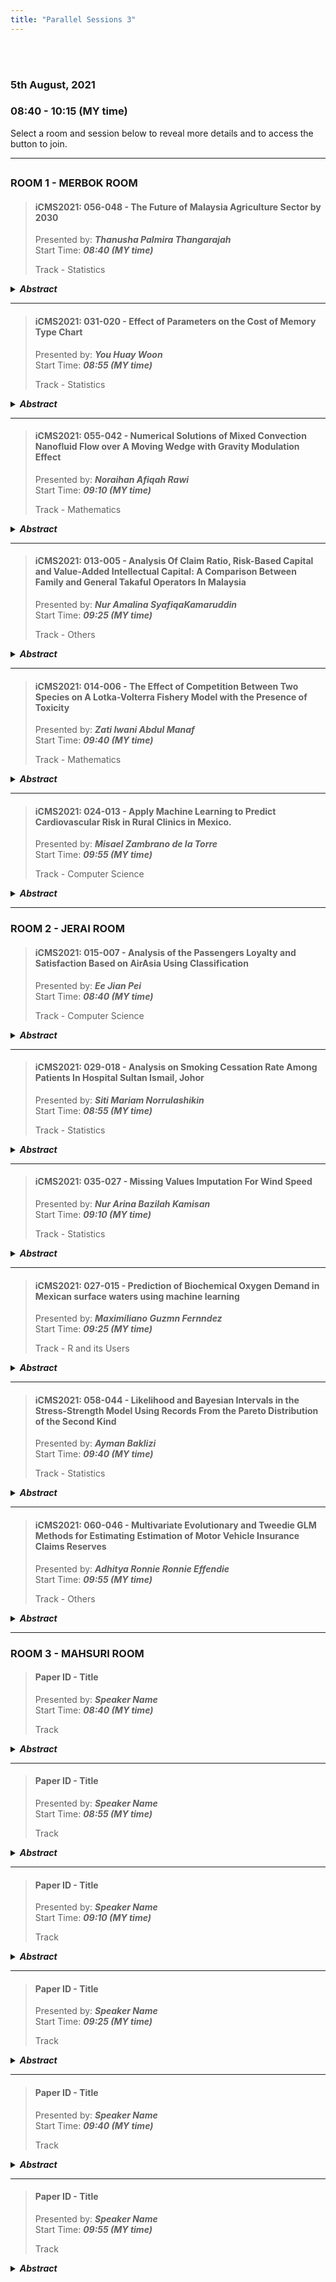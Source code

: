 ```yaml
---
title: "Parallel Sessions 3"
---
```


<link rel="stylesheet" href="styles.css" type="text/css">

<br></br>  

### **5th August, 2021**  
### **08:40 - 10:15 (MY time)**  

Select a room and session below to reveal more details and to access the button to join.  

***  

## {.tabset}  

### **ROOM 1 - MERBOK ROOM**  

> #### **iCMS2021: 056-048 - The Future of Malaysia Agriculture Sector by 2030**  
> Presented by: **_Thanusha Palmira Thangarajah_**  
> Start Time: **_08:40 (MY time)_**  
> 
> Track - Statistics   

<details>
<summary>**_Abstract_**</summary>  
<p>
*Agriculture is characterized as the art and science of developing the soil, growing crops, and rais-ing livestock. Previously before the independence and until the early ’80s, Malaysia was an agri-cultural country. However, the scenario has changed due to the rapid growth of manufacturing and services sectors which have boosted the economy. Hence, agriculture sector has been shrink-ing and this is very alarming because the impact is very severe on our basic food production such as rice, chicken, fish and etc. Relying too much on importing them would cause shortages in the future if the supplier (i.e. other countries) decided not to sell them or increase the prices. There-fore, the purpose of this study is to forecast the agriculture sector by 2030 as compared to manu-facturing and services sectors. Two forecasting techniques were used which were Holt’s Expo-nential Smoothing and Autoregressive Integrated Moving Average (ARIMA). The performances of the models were evaluated recursively based on RMSE, GRMSE and MAPE. The finding showed that the agriculture sector will decrease from 8.10% in 2021 to 4.96% by 2030. Thus, drastic strategic agricultural policy planning needs to be established by incorporating modern technology in smart farming. The paradigm shift in agriculture sector is very important in self-sustaining the basic food production to ensure our future food security.*  

<!-- [**Speaker Name, Country**]()   -->

<!-- [[Join]]()   -->
</p>
</details>

---  

> #### **iCMS2021: 031-020 - Effect of Parameters on the Cost of Memory Type Chart**  
> Presented by: **_You Huay Woon_**  
> Start Time: **_08:55 (MY time)_**  
> 
> Track - Statistics   

<details>
<summary>**_Abstract_**</summary>  
<p>
*Memory control chart is the scheme that utilize the previous information in construct-ing the chart. Exponentially weighted moving average (EWMA) control chart is an example of the memory type chart. This study focuses on the effect of input parameters on the cost of implementing the EWMA control chart. Here, the economic design is used to compute the cost parameter. The fourteen input parameters have been identified and classified into parameters related to cost, time and process. The analysis will be done based on the one parameter at a time basis. From the results, thirteen input parameters have an effect on the cost parameter. However, the effect of each input pa-rameter on the cost of implementing the EWMA control chart is different. This analysis is important to observe and determine the input parameter that has significant impact on the cost of the EWMA chart. Hence, practitioners will have an overview of the influence of the input parameters on the cost of implementing the EWMA control chart.*  

<!-- [**Speaker Name, Country**]()   -->

<!-- [[Join]]()   -->
</p>
</details>  

---  

> #### **iCMS2021: 055-042 - Numerical Solutions of Mixed Convection Nanofluid Flow over A  Moving Wedge with Gravity Modulation Effect**  
> Presented by: **_Noraihan Afiqah Rawi_**  
> Start Time: **_09:10 (MY time)_**  
> 
> Track - Mathematics   

<details>
<summary>**_Abstract_**</summary>  
<p>
*The problem of unsteady mixed convection flow of nanofluid over a moving wedge is studied. The effect of gravity modulation on the flow, also known as g-jitter is included. The governing equation which consists of coupled non-linear partial differential equations are transformed and then solved numerically using Keller-box method. Numerical results for velocity and temperature profiles as well as the skin friction and heat transfer coefficients are displayed graphically and discussed in detail for solid nanoparticles volume fraction, moving wedge and mixed convection parameters. It can be concluded that, the heat transfer coefficients can be improved effectively by controlling the values of nanoparticles volume fraction and moving wedge parameter for assisting and opposing flows.*  

<!-- [**Speaker Name, Country**]()   -->

<!-- [[Join]]()   -->
</p>
</details>  

---  

> #### **iCMS2021: 013-005 - Analysis Of Claim Ratio, Risk-Based Capital and Value-Added Intellectual Capital: A Comparison Between Family and General Takaful Operators In Malaysia**  
> Presented by: **_Nur Amalina SyafiqaKamaruddin_**  
> Start Time: **_09:25 (MY time)_**  
> 
> Track - Others   

<details>
<summary>**_Abstract_**</summary>  
<p>
*Insurance industry played important roles in world especially in well-developed countries. This industry considered as crucial because it worked to ensure protection for people and also business operations from any risk. Takaful which has been getting on-going popularity in insurance sector must maintain good market growth. Thus, this study aimed to assess the financial performance of Takaful operators through claim ratio, risk-based capital (RBC) and intellectual. This study was conducted using panel data set of 15 listed Takaful operators in Malaysia over the period 2015-2019 was taken from the operators’ audited financial statements. The results were obtained by computing claim ratio, minimum capital level required in RBC and the value-added intellec-tual capital (VAIC) score. The result of claim ratio showed that family takaful fund has higher claim ratio which indicated low profit as compared to general takaful fund. The RBC result also supported that the general takaful performed better than most of family takaful by fulfilled the supervisory target capital level of 130% as required by Bank Negara Malaysia (BNM). As for the VAIC score, most of the Takaful operators showed positive VAIC scores which mean they able to fully utilized company’s resources that lead to an outstanding management leader steward-ship. The implications of this study can help publics to obtain clear picture towards Malaysian takaful market and further assist the Takaful operators to incorporate the intellectual capital method for better improvement in assessing their future performance.*  

<!-- [**Speaker Name, Country**]()   -->

<!-- [[Join]]()   -->
</p>
</details>  

---  

> #### **iCMS2021: 014-006 - The Effect of Competition Between Two Species on A Lotka-Volterra Fishery Model with the Presence of Toxicity**  
> Presented by: **_Zati Iwani Abdul Manaf_**  
> Start Time: **_09:40 (MY time)_**  
> 
> Track - Mathematics   

<details>
<summary>**_Abstract_**</summary>  
<p>
*Competition is a key ecological interaction between organisms. The classical Lotka-Volterra competition is a traditional resource competition model that has been widely recognized. In this paper, two species of the fish population that are subject to compete for the same resources are considered. The growth of the fish population follows the function of logistic growth and both species release intoxicating substances. The purpose of this paper is to investigate the effect of the competition coefficient between two species with the presence of toxic substances. To do this, the competition coefficient was selected as a bifurcation parameter. Few graphs of bifurcation, phase plane and time series are plotted by using mathematical software such as XPPAUT, Maple, and JAVA. This study shows that different rates of competition coefficient can give some effect on the dynamical behavior of both species. By using bifurcation analysis, there is an occurrence of a transcritical bifurcation point. Findings revealed that, as the bifurcation parameter exceeds the transcritical point, the systems of the two species switch from unstable to stable or vice versa. It is also observed that as the rate of competition coefficient increases, one species becomes extinct while the other species will survive.*  

<!-- [**Speaker Name, Country**]()   -->

<!-- [[Join]]()   -->
</p>
</details>  

---  

> #### **iCMS2021: 024-013 - Apply Machine Learning to Predict Cardiovascular Risk in Rural Clinics in Mexico.**  
> Presented by: **_Misael Zambrano de la Torre_**  
> Start Time: **_09:55 (MY time)_**  
> 
> Track - Computer Science   

<details>
<summary>**_Abstract_**</summary>  
<p>
*Approximately 41 million people around the world die each year from cardiovascular diseases. In Mexico it is one of the main causes of death per year, because the population ignores this type of disease until their health condition is very complicated. This problem is even more critical in ru-ral areas of Mexico. Due to the limited number of specialized medical equipment available in these clinics. Therefore, the objective of this work is to apply machine learning to predict cardio-vascular risk in rural clinics from Mexico. In order to classify patients without a specialized clin-ical study, and reduce the number of deaths from this disease. The contribution of this work is to incorporate a new additional step in the existing methodology using machine learning. The importance of this work consists in being able to classify patients based on non-invasive attrib-utes. In addition to avoiding the use of specialized clinical equipment to determine the cardio-vascular health condition of patients. In this work, the Heart Disease Data Set repository of the University of California is used to implement the new stage in the existing methodology. The methodology to be implemented consists of 6 stages. The performance of the three algorithms is compared in terms of four parameters: accuracy, le sensitivity, specificity and area under the curve. The results show that the best attributes for cardiovascular risk classification are four: sex, chest pain, maximum heart rate and exercise-induced angina. This was obtained with an area under the curve of approximately 80%.*  

<!-- [**Speaker Name, Country**]()   -->

<!-- [[Join]]()   -->
</p>
</details>  

***  

### **ROOM 2 - JERAI ROOM**  

> #### **iCMS2021: 015-007 - Analysis of the Passengers Loyalty and Satisfaction  Based on AirAsia Using Classification**  
> Presented by: **_Ee Jian Pei_**  
> Start Time: **_08:40 (MY time)_**  
> 
> Track - Computer Science   

<details>
<summary>**_Abstract_**</summary>  
<p>
*The main business of airline is to earn profits by providing air transportation services and flights to the travel passenger. Usually, when each passenger purchases the airline tickets, they will base on their different requirement to choose a satisfied flight from different airlines, and some-times the passenger may become a loyal passenger to the airline due to satisfaction. This is due to the reason that primary antecedents of the person who have a loyal sentiment to a thing are satisfaction and trust, so the airline can establish a long-term win-win relationship with the loyal passenger which is long-term purchase company’s flights as the passenger can have a satisfied flight, while the airline can earn the long-term profit. Therefore, this research proposes the dash-board system in order to find the passengers' purchase behavior of loyalty and satisfaction from the hidden data in order to make a better business strategy in stand out from other competitors. The classification method will be used included random forest, logistic regression and lightgbm. The result will identify the various possibilities of information, and contribute prediction of pas-senger loyalty and satisfaction. The dashboard system will visualize the report that able to help airlines to better understand the standard services of passengers and discover more potential loyal passengers. The quality of results from is closely related to data about the passengers’ loyalty and satisfaction, which will be of great help to support high-level management of airline in deci-sion making.*  

<!-- [**Speaker Name, Country**]()   -->

<!-- [[Join]]()   -->
</p>
</details>

---  

> #### **iCMS2021: 029-018 - Analysis on Smoking Cessation Rate Among Patients In Hospital Sultan Ismail, Johor**  
> Presented by: **_Siti Mariam Norrulashikin_**  
> Start Time: **_08:55 (MY time)_**  
> 
> Track - Statistics   

<details>
<summary>**_Abstract_**</summary>  
<p>
*Smoking is one of the most common unhealthy habits, with widespread health impacts. Based on the National Cancer Institute Dictionary of Cancer Terms, a person can reduce the risk of serious health problems by quitting smoking. Smoking Cessation Clinic (SCC) is an outpatient clinic available for smokers that need assistance in stopping smoking. Therapeutic supports such as counselling, behaviour therapy and drugs may help someone stop smoking. The purpose of this study is therefore to descriptively examine demographic characteristics and to identify factors that influence smoking cessation among patients. Logistic regression is used in the current analysis, since this model is the most appropriate for analysing numerical and categorical data. This model illustrates how one or more independent variables are linked to a dependent variable. The result of this analysis would provide us with two potential outcomes: smoking success versus smoking failure. The data of patients is collected from Hospital Sultan Ismail Johor Bahru (HSIJB) research centre, and from the results, we found that method of quitting smoking and degree of addiction have a major impact on how effective patients are in quitting smoking. Predicting variables that will affect a smoker's chances of quitting is useful in designing and procuring life saving drugs. This would reduce the risk of deaths in patients that were caused by their smoking behaviour.*  

<!-- [**Speaker Name, Country**]()   -->

<!-- [[Join]]()   -->
</p>
</details>  

---  

> #### **iCMS2021: 035-027 - Missing Values Imputation For Wind Speed**  
> Presented by: **_Nur Arina Bazilah Kamisan_**  
> Start Time: **_09:10 (MY time)_**  
> 
> Track - Statistics   

<details>
<summary>**_Abstract_**</summary>  
<p>
*Addressing missing values is important in the process of getting a precise and accurate result. If missing data are not treated appropriately, then the results could lead to biased estimates. But different series may require different strategies to estimate these missing values. Seasonal data has a repetitive cycle that is predictable. By disaggregating the data into it seasonal factors, clear information behavior of the data could be observed and will make it easier to deal with the miss-ing value. In this paper, the performance of 3 different methods is being compared with each other. One of the imputation methods will used information from the seasonality for the missing values to enhance the imputation technique. the other two methods are mean interpolation and AR model as the missing values imputation. Wind speed data from Alor Setar, Malaysia are used for this purpose. From the error measurement, the enhanced technique gives the best perfor-mance compared to the other two techniques.*  

<!-- [**Speaker Name, Country**]()   -->

<!-- [[Join]]()   -->
</p>
</details>  

---  

> #### **iCMS2021: 027-015 - Prediction of Biochemical Oxygen Demand in Mexican surface waters using machine learning**  
> Presented by: **_Maximiliano Guzmn Fernndez_**  
> Start Time: **_09:25 (MY time)_**  
> 
> Track - R and its Users   

<details>
<summary>**_Abstract_**</summary>  
<p>
*The monitoring of surface water quality is insufficient in Mexico due to the limited water moni-toring stations. The main monitoring parameter to evaluate surface water quality is the biochem-ical oxygen demand. This parameter estimates the biodegradable organic matter present in the water. When this parameter has concentrations above 30 mg/l, it indicates a high level of con-tamination by domestic and industrial waste. Therefore, the aim of this work is to predict the bi-ochemical oxygen demand in Mexican surface waters using machine learning. The database used was collected by the National Water Commission (CONAGUA) in the period 2012-2019. Pear-son’s correlation analysis and Forward Selection techniques were applied to identify the parame-ters with the most important contribution to prediction of biochemical oxygen demand. Two groups were formed with these parameters. These groups were used as input to the multiple lin-ear regression, ridge regression, random forest and elastic net algorithms. As a result of this work it was found that the random forest algorithm obtained the best performance. Group 1 of param-eters obtained a 0.46 root mean square error, 0.76 coefficient of determination and 0.22 mean absolute error. Group 2 of parameters obtained a 0.50 root mean square error, 0.75 coefficient of determination and 0.24 mean absolute error. This allows choosing an adequate group of parame-ters that can be determined with the chemical analysis instruments available in the study area or laboratory.*  

<!-- [**Speaker Name, Country**]()   -->

<!-- [[Join]]()   -->
</p>
</details>  

---  

> #### **iCMS2021: 058-044 - Likelihood and Bayesian Intervals in the Stress-Strength Model Using Records From the Pareto Distribution of the Second Kind**  
> Presented by: **_Ayman Baklizi_**  
> Start Time: **_09:40 (MY time)_**  
> 
> Track - Statistics   

<details>
<summary>**_Abstract_**</summary>  
<p>
*We consider maximum likelihood and Bayesian estimation of the stress-strength reliability based on records from the Pareto distribution under a squared error loss function. The estimators are derived and their bias and mean squared error performance are studied. Confidence intervals, including percentile intervals and intervals based on the asymptotic normality of the maximum likelihood estimator are derived. Bayesian credible sets for the stress-strength reliability are also considered. Simulations are conducted to investigate and compare the performance of the classical intervals and the credible sets with noninformative prior distribution in terms of their length and coverage probability*  

<!-- [**Speaker Name, Country**]()   -->

<!-- [[Join]]()   -->
</p>
</details>  

---  

> #### **iCMS2021: 060-046 - Multivariate Evolutionary and Tweedie GLM Methods for Estimating Estimation of Motor Vehicle Insurance Claims Reserves**  
> Presented by: **_Adhitya Ronnie Ronnie Effendie_**  
> Start Time: **_09:55 (MY time)_**  
> 
> Track - Others   

<details>
<summary>**_Abstract_**</summary>  
<p>
*An insurance policy is a contract agreement between the policy holder (the insured) and the insurance company (the insurer). In order for the contract agreement to run, policyholders need to pay premiums to the insurance company. In return, the insurance company must bear the risk if the policy holder makes a claim. It is necessary to estimate the exact reserves of claims so that the insurance company can prepare a number of funds for settlement of claims. Estimation of claims reserves can be done using GLM (Generalized Linear Model). GLM can be used to estimate univariate claim data consisting of only one LoB (Line of Business). In practice, almost every insurance company has various types of LoB which are dependent on one another. Therefore, GLM can be extended to multivariate GLM which can be used to estimate claim data with more than one LoB. The researcher also wants to compare the calculation of the estimated reserves of vehicle insurance claims with the Multivariate Evolutionary GLM Adaptive Method and the Simple GLM with the Tweedie Family Distribution Approach to find a more accurate method of finding claims reserves for each line of business vehicle insurance data.*  

<!-- [**Speaker Name, Country**]()   -->

<!-- [[Join]]()   -->
</p>
</details>  

***  

### **ROOM 3 - MAHSURI ROOM**  

> #### **Paper ID - Title**  
> Presented by: **_Speaker Name_**  
> Start Time: **_08:40 (MY time)_**  
> 
> Track   

<details>
<summary>**_Abstract_**</summary>  
<p>
*Place or insert abstract here*  

[**Speaker Name, Country**]()  

[[Join]]()  
</p>
</details>

---  

> #### **Paper ID - Title**  
> Presented by: **_Speaker Name_**  
> Start Time: **_08:55 (MY time)_**  
> 
> Track   

<details>
<summary>**_Abstract_**</summary>  
<p>
*Place or insert abstract here*  

[**Speaker Name, Country**]()  

[[Join]]()  
</p>
</details>  

---  

> #### **Paper ID - Title**  
> Presented by: **_Speaker Name_**  
> Start Time: **_09:10 (MY time)_**  
> 
> Track   

<details>
<summary>**_Abstract_**</summary>  
<p>
*Place or insert abstract here*  

[**Speaker Name, Country**]()  

[[Join]]()  
</p>
</details>  

---  

> #### **Paper ID - Title**  
> Presented by: **_Speaker Name_**  
> Start Time: **_09:25 (MY time)_**  
> 
> Track   

<details>
<summary>**_Abstract_**</summary>  
<p>
*Place or insert abstract here*  

[**Speaker Name, Country**]()  

[[Join]]()  
</p>
</details>  

---  

> #### **Paper ID - Title**  
> Presented by: **_Speaker Name_**  
> Start Time: **_09:40 (MY time)_**  
> 
> Track   

<details>
<summary>**_Abstract_**</summary>  
<p>
*Place or insert abstract here*  

[**Speaker Name, Country**]()  

[[Join]]()  
</p>
</details>  

---  

> #### **Paper ID - Title**  
> Presented by: **_Speaker Name_**  
> Start Time: **_09:55 (MY time)_**  
> 
> Track   

<details>
<summary>**_Abstract_**</summary>  
<p>
*Place or insert abstract here*  

[**Speaker Name, Country**]()  

[[Join]]()  
</p>
</details>  
